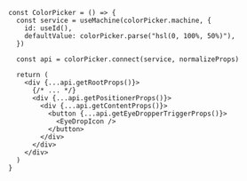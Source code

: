 ```tsx {16-18}
const ColorPicker = () => {
  const service = useMachine(colorPicker.machine, {
    id: useId(),
    defaultValue: colorPicker.parse("hsl(0, 100%, 50%)"),
  })

  const api = colorPicker.connect(service, normalizeProps)

  return (
    <div {...api.getRootProps()}>
      {/* ... */}
      <div {...api.getPositionerProps()}>
        <div {...api.getContentProps()}>
          <button {...api.getEyeDropperTriggerProps()}>
            <EyeDropIcon />
          </button>
        </div>
      </div>
    </div>
  )
}
```
